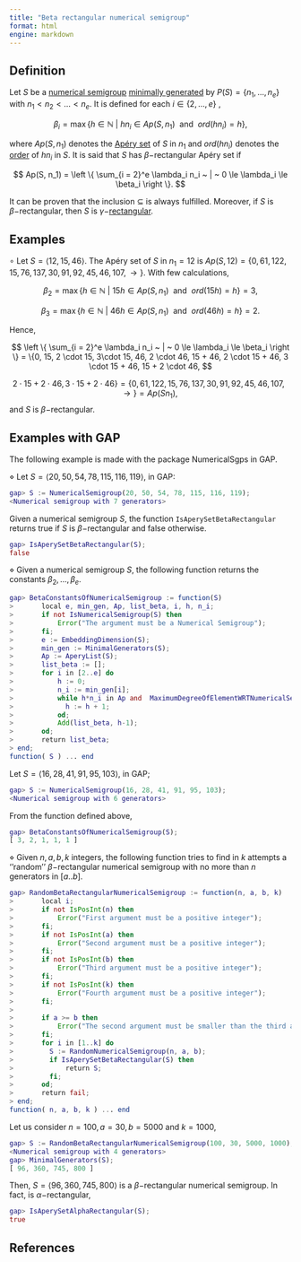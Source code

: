 ```yaml
---
title: "Beta rectangular numerical semigroup"
format: html
engine: markdown
---
```


<!-- Classes-of-complete-intersection-NS -->

## Definition

Let $S$ be a [numerical semigroup](../Basic-concepts/Numerical-semigroup.qmd) [minimally generated](../Basic-concepts/Minimal-set-of-generators.qmd) by $P(S) = \{n_1, \ldots, n_e\}$ with $n_1 < n_2 < \ldots < n_e$. It is defined for each $i \in \{2, \ldots, e\}$ ,

$$
\beta_i = \max \{h \in \mathbb{N} ~ | ~ h n_i \in Ap(S, n_1) ~ \text{ and } ~ ord(hn_i) = h \},
$$

where $Ap(S, n_1)$ denotes the [Apéry set](../Basic-concepts/Apery-set.qmd) of $S$ in $n_1$ and $ord(hn_i)$ denotes the [order](../Fact-and-div/Order-of-an-element.qmd) of $hn_i$ in $S$. It is said that $S$ has $\beta-$rectangular Apéry set if

$$
Ap(S, n_1) = \left \{ \sum_{i = 2}^e \lambda_i n_i ~ | ~ 0 \le \lambda_i \le \beta_i \right \}.
$$

It can be proven that the inclusion $\subseteq$ is always fulfilled. Moreover, if $S$ is $\beta-$rectangular, then $S$ is $\gamma-$[rectangular](NS-gamma-rectangular.qmd).

## Examples

$\circ$ Let $S = \langle 12, 15, 46 \rangle$. The Apéry set of $S$ in $n_1 = 12$ is $Ap(S, 12) = \{0, 61, 122, 15, 76, 137, 30, 91, 92, 45, 46, 107, \rightarrow \}$. With few calculations,

$$
\beta_2 = \max \{h \in \mathbb{N} ~ | ~ 15h \in Ap(S, n_1) ~ \text{ and } ~ ord(15h) = h \} = 3,
$$

$$
\beta_3 = \max \{h \in \mathbb{N} ~ | ~ 46h \in Ap(S, n_1) ~ \text{ and } ~ ord(46h) = h \} = 2.
$$

Hence,

$$
\left \{ \sum_{i = 2}^e \lambda_i n_i ~ | ~ 0 \le \lambda_i \le \beta_i \right \} = \{0, 15, 2 \cdot 15, 3\cdot 15, 46, 2 \cdot 46, 15 + 46, 2 \cdot 15 + 46, 3 \cdot 15 + 46, 15 + 2 \cdot 46,
$$

$$
2 \cdot 15 + 2 \cdot 46, 3 \cdot 15 + 2 \cdot 46 \} = \{0, 61, 122, 15, 76, 137, 30, 91, 92, 45, 46, 107, \rightarrow \} = Ap(S n_1),
$$ and $S$ is $\beta-$rectangular.

## Examples with GAP

The following example is made with the package NumericalSgps in GAP.

$\diamond$ Let $S = \langle 20, 50, 54, 78, 115, 116, 119 \rangle$, in GAP:

``` gap
gap> S := NumericalSemigroup(20, 50, 54, 78, 115, 116, 119);
<Numerical semigroup with 7 generators>
```

Given a numerical semigroup $S$, the function `IsAperySetBetaRectangular` returns true if $S$ is $\beta-$rectangular and false otherwise.

``` gap
gap> IsAperySetBetaRectangular(S);
false
```

$\diamond$ Given a numerical semigroup $S$, the following function returns the constants $\beta_2, \ldots, \beta_e$.

``` gap
gap> BetaConstantsOfNumericalSemigroup := function(S)
>       local e, min_gen, Ap, list_beta, i, h, n_i;
>       if not IsNumericalSemigroup(S) then
>           Error("The argument must be a Numerical Semigroup");
>       fi;
>       e := EmbeddingDimension(S);
>       min_gen := MinimalGenerators(S);
>       Ap := AperyList(S);
>       list_beta := [];
>       for i in [2..e] do
>           h := 0;
>           n_i := min_gen[i];
>           while h*n_i in Ap and  MaximumDegreeOfElementWRTNumericalSemigroup(h*n_i, S) = h do
>             h := h + 1;
>           od;
>           Add(list_beta, h-1);
>       od;
>       return list_beta;
> end;
function( S ) ... end
```

Let $S = \langle 16, 28, 41, 91, 95, 103 \rangle$, in GAP;

``` gap
gap> S := NumericalSemigroup(16, 28, 41, 91, 95, 103);
<Numerical semigroup with 6 generators>
```

From the function defined above,

``` gap
gap> BetaConstantsOfNumericalSemigroup(S);
[ 3, 2, 1, 1, 1 ]
```

$\diamond$ Given $n,a,b,k$ integers, the following function tries to find in $k$ attempts a ''random'' $\beta-$rectangular numerical semigroup with no more than $n$ generators in $[a..b]$.

``` gap
gap> RandomBetaRectangularNumericalSemigroup := function(n, a, b, k)
>       local i;
>       if not IsPosInt(n) then
>           Error("First argument must be a positive integer");
>       fi;
>       if not IsPosInt(a) then
>           Error("Second argument must be a positive integer");
>       fi;
>       if not IsPosInt(b) then
>           Error("Third argument must be a positive integer");
>       fi;
>       if not IsPosInt(k) then
>           Error("Fourth argument must be a positive integer");
>       fi;
> 
>       if a >= b then
>           Error("The second argument must be smaller than the third argument");
>       fi;
>       for i in [1..k] do
>         S := RandomNumericalSemigroup(n, a, b);
>         if IsAperySetBetaRectangular(S) then
>             return S;
>         fi;
>       od;
>       return fail;
> end;
function( n, a, b, k ) ... end
```

Let us consider $n = 100, a = 30, b = 5000$ and $k = 1000$,

``` gap
gap> S := RandomBetaRectangularNumericalSemigroup(100, 30, 5000, 1000);
<Numerical semigroup with 4 generators>
gap> MinimalGenerators(S);
[ 96, 360, 745, 800 ]
```

Then, $S = \langle 96, 360, 745, 800 \rangle$ is a $\beta-$rectangular numerical semigroup. In fact, is $\alpha-$rectangular,

``` gap
gap> IsAperySetAlphaRectangular(S);
true
```

## References
